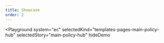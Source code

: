```yaml
---
title: Showcase
order: 2
---
```



<Playground
  system="ec"
  selectedKind="templates-pages-main-policy-hub"
  selectedStory="main-policy-hub"
  hideDemo
>
  <MainPolicyHubPageExample />
</Playground>
